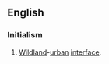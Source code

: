 ==English==

===Initialism===
{{head|en|initialism}}

# [[wildland|Wildland]]-[[urban]] [[interface]].